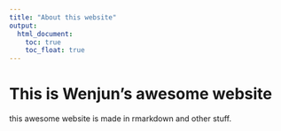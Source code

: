 ```yaml
---
title: "About this website"
output: 
  html_document:
    toc: true
    toc_float: true
---
```


# This is Wenjun's awesome website

this awesome website is made in rmarkdown and other stuff.
